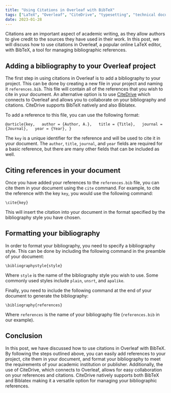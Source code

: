 ```yaml
---
title: "Using Citations in Overleaf with BibTeX"
tags: ["LaTeX", "Overleaf", "CiteDrive", "typesetting", "technical documents", "scientific documents", "research papers", "theses", "markup language", "formatting", "text editor", "collaboration", "citation management"]
date: 2023-01-28
---
```


Citations are an important aspect of academic writing, as they allow authors to give credit to the sources they have used in their work. In this post, we will discuss how to use citations in Overleaf, a popular online LaTeX editor, with BibTeX, a tool for managing bibliographic references.



<CiteDrive />

## Adding a bibliography to your Overleaf project

The first step in using citations in Overleaf is to add a bibliography to your project. This can be done by creating a new file in your project and naming it `references.bib`. This file will contain all of the references that you wish to cite in your document. An alternative option is to use [CiteDrive](https://www.citedrive.com/) which connects to Overleaf and allows you to collaborate on your bibliography and citations. CiteDrive supports BibTeX natively and also Biblatex.

To add a reference to this file, you can use the following format:

`@article{key,   author = {Author, A.},   title = {Title},   journal = {Journal},   year = {Year}, }`

The `key` is a unique identifier for the reference and will be used to cite it in your document. The `author`, `title`, `journal`, and `year` fields are required for a basic reference, but there are many other fields that can be included as well.

## Citing references in your document

Once you have added your references to the `references.bib` file, you can cite them in your document using the `cite` command. For example, to cite the reference with the key `key`, you would use the following command:

`\cite{key}`

This will insert the citation into your document in the format specified by the bibliography style you have chosen.

## Formatting your bibliography

In order to format your bibliography, you need to specify a bibliography style. This can be done by including the following command in the preamble of your document:


`\bibliographystyle{style}`

Where `style` is the name of the bibliography style you wish to use. Some commonly used styles include `plain`, `unsrt`, and `apalike`.

Finally, you need to include the following command at the end of your document to generate the bibliography:


`\bibliography{references}`

Where `references` is the name of your bibliography file (`references.bib` in our example).

## Conclusion

In this post, we have discussed how to use citations in Overleaf with BibTeX. By following the steps outlined above, you can easily add references to your project, cite them in your document, and format your bibliography to meet the requirements of your academic institution or publisher. Additionally, the use of CiteDrive, which connects to Overleaf, allows for easy collaboration on your references and citations. CiteDrive natively supports both BibTeX and Biblatex making it a versatile option for managing your bibliographic references.
